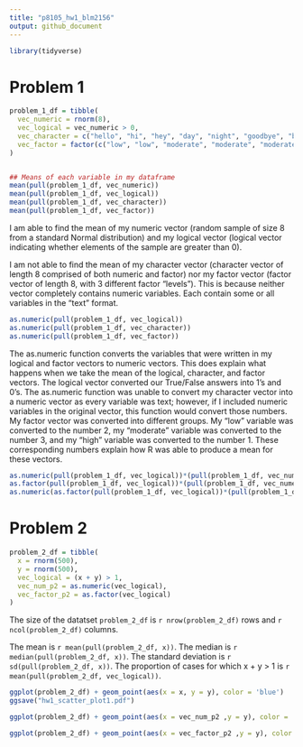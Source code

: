 ```yaml
---
title: "p8105_hw1_blm2156"
output: github_document
---
```


```r
library(tidyverse)
```

# Problem 1
```r
problem_1_df = tibble(
  vec_numeric = rnorm(8),
  vec_logical = vec_numeric > 0,
  vec_character = c("hello", "hi", "hey", "day", "night", "goodbye", "bye", "goodnight"),
  vec_factor = factor(c("low", "low", "moderate", "moderate", "moderate", "moderate", "high", "high"))
)


## Means of each variable in my dataframe
mean(pull(problem_1_df, vec_numeric))
mean(pull(problem_1_df, vec_logical))
mean(pull(problem_1_df, vec_character))
mean(pull(problem_1_df, vec_factor))
```
I am able to find the mean of my numeric vector (random sample of size 8 from a standard Normal distribution) and my logical vector (logical vector indicating whether elements of the sample are greater than 0).

I am not able to find the mean of my character vector (character vector of length 8 comprised of both numeric and factor) nor my factor vector (factor vector of length 8, with 3 different factor "levels"). This is because neither vector completely contains numeric variables. Each contain some or all variables in the "text" format.  

```r
as.numeric(pull(problem_1_df, vec_logical))
as.numeric(pull(problem_1_df, vec_character))
as.numeric(pull(problem_1_df, vec_factor))
```
The as.numeric function converts the variables that were written in my logical and factor vectors to numeric vectors. This does explain what happens when we take the mean of the logical, character, and factor vectors. The logical vector converted our True/False answers into 1's and 0's. The as.numeric function was unable to convert my character vector into a numeric vector as every variable was text; however, if I included numeric variables in the original vector, this function would convert those numbers. My factor vector was converted into different groups. My "low" variable was converted to the number 2, my "moderate" variable was converted to the number 3, and my "high" variable was converted to the number 1. These corresponding numbers explain how R was able to produce a mean for these vectors. 

```r
as.numeric(pull(problem_1_df, vec_logical))*(pull(problem_1_df, vec_numeric))
as.factor(pull(problem_1_df, vec_logical))*(pull(problem_1_df, vec_numeric))
as.numeric(as.factor(pull(problem_1_df, vec_logical))*(pull(problem_1_df, vec_numeric)))
```

# Problem 2
```r
problem_2_df = tibble(
  x = rnorm(500),
  y = rnorm(500),
  vec_logical = (x + y) > 1,
  vec_num_p2 = as.numeric(vec_logical),
  vec_factor_p2 = as.factor(vec_logical)
)
```

The size of the datatset `problem_2_df` is `r nrow(problem_2_df)` rows and `r ncol(problem_2_df)` columns. 

The mean is `r mean(pull(problem_2_df, x))`.
The median is `r median(pull(problem_2_df, x))`.
The standard deviation is `r sd(pull(problem_2_df, x))`.
The proportion of cases for which x + y > 1 is `r mean(pull(problem_2_df, vec_logical))`.

```r
ggplot(problem_2_df) + geom_point(aes(x = x, y = y), color = 'blue')
ggsave("hw1_scatter_plot1.pdf")

ggplot(problem_2_df) + geom_point(aes(x = vec_num_p2 ,y = y), color = 'red')

ggplot(problem_2_df) + geom_point(aes(x = vec_factor_p2 ,y = y), color = 'green')
```

